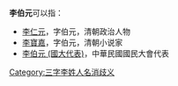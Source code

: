 '''李伯元'''可以指：
* [[李仁元|李仁元]]，字伯元，清朝政治人物
* [[李寶嘉|李寶嘉]]，字伯元，清朝小说家
* [[李伯元_(國大代表)|李伯元 (國大代表)]]，中華民國國民大會代表
{{disambig}}

[[Category:三字李姓人名消歧义|Category:三字李姓人名消歧义]]
